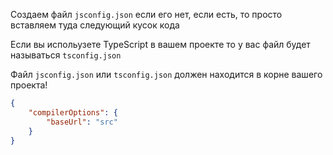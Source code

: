 
<div className="document">

Создаем файл `jsconfig.json` если его нет, если есть, то просто вставляем туда следующий кусок кода

Если вы испольузете TypeScript в вашем проекте то у вас файл будет называться `tsconfig.json`

Файл `jsconfig.json` или `tsconfig.json` должен находится в корне вашего проекта!

```json
{
    "compilerOptions": {
        "baseUrl": "src"
    }
}
```

</div>
